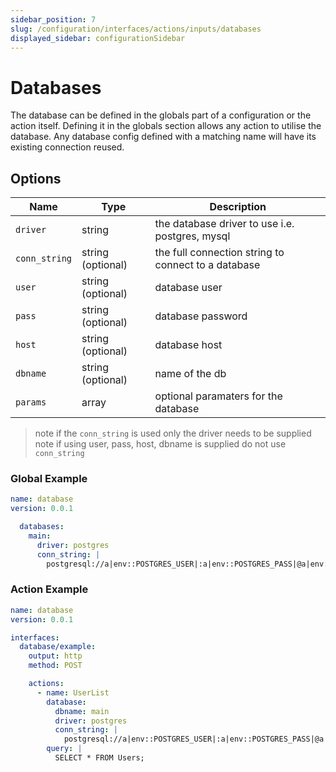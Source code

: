 ```yaml
---
sidebar_position: 7
slug: /configuration/interfaces/actions/inputs/databases
displayed_sidebar: configurationSidebar
---
```


# Databases

The database can be defined in the globals part of a configuration or the action itself.
Defining it in the globals section allows any action to utilise the database.
Any database config defined with a matching name will have its existing connection reused.

## Options

| Name          | Type              | Description                                         |
| ------------- | ----------------- | --------------------------------------------------- |
| `driver`      | string            | the database driver to use i.e. postgres, mysql     |
| `conn_string` | string (optional) | the full connection string to connect to a database |
| `user`        | string (optional) | database user                                       |
| `pass`        | string (optional) | database password                                   |
| `host`        | string (optional) | database host                                       |
| `dbname`      | string (optional) | name of the db                                      |
| `params`      | array             | optional paramaters for the database                |

> note if the `conn_string` is used only the driver needs to be supplied <br />
> note if using user, pass, host, dbname is supplied do not use `conn_string`

### Global Example

```yml
name: database
version: 0.0.1

  databases:
    main:
      driver: postgres
      conn_string: |
        postgresql://a|env::POSTGRES_USER|:a|env::POSTGRES_PASS|@a|env::POSTGRES_HOST|?connect_timeout=10"
```

### Action Example

```yml
name: database
version: 0.0.1

interfaces:
  database/example:
    output: http
    method: POST

    actions:
      - name: UserList
        database:
          dbname: main
          driver: postgres
          conn_string: |
            postgresql://a|env::POSTGRES_USER|:a|env::POSTGRES_PASS|@a|env::POSTGRES_HOST|?connect_timeout=10"
        query: |
          SELECT * FROM Users;
```
